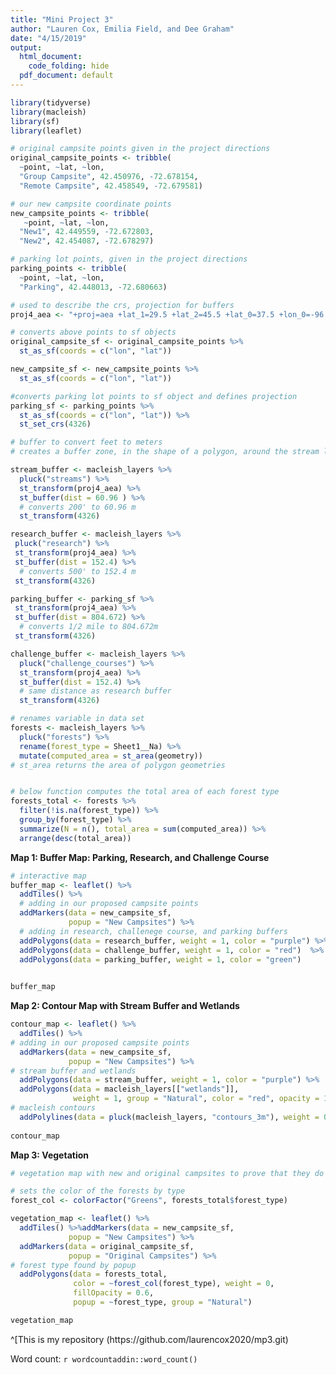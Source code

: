 ```yaml
---
title: "Mini Project 3"
author: "Lauren Cox, Emilia Field, and Dee Graham"
date: "4/15/2019"
output:
  html_document:
    code_folding: hide
  pdf_document: default
---
```


```r
library(tidyverse)
library(macleish)
library(sf)
library(leaflet)
```

```r
# original campsite points given in the project directions
original_campsite_points <- tribble(
  ~point, ~lat, ~lon,
  "Group Campsite", 42.450976, -72.678154,
  "Remote Campsite", 42.458549, -72.679581)

# our new campsite coordinate points
new_campsite_points <- tribble(
   ~point, ~lat, ~lon,
  "New1", 42.449559, -72.672803,
  "New2", 42.454087, -72.678297)

# parking lot points, given in the project directions
parking_points <- tribble(
  ~point, ~lat, ~lon,
  "Parking", 42.448013, -72.680663)

# used to describe the crs, projection for buffers
proj4_aea <- "+proj=aea +lat_1=29.5 +lat_2=45.5 +lat_0=37.5 +lon_0=-96 +x_0=0 +y_0=0 +ellps=GRS80 +datum=NAD83 +units=m +no_defs"
```

```r
# converts above points to sf objects
original_campsite_sf <- original_campsite_points %>%
  st_as_sf(coords = c("lon", "lat"))

new_campsite_sf <- new_campsite_points %>%
  st_as_sf(coords = c("lon", "lat"))

#converts parking lot points to sf object and defines projection
parking_sf <- parking_points %>%
  st_as_sf(coords = c("lon", "lat")) %>%
  st_set_crs(4326)
```

```r
# buffer to convert feet to meters 
# creates a buffer zone, in the shape of a polygon, around the stream lines

stream_buffer <- macleish_layers %>%
  pluck("streams") %>%
  st_transform(proj4_aea) %>%
  st_buffer(dist = 60.96 ) %>%
  # converts 200' to 60.96 m
  st_transform(4326)
```

```r
research_buffer <- macleish_layers %>%
 pluck("research") %>%
 st_transform(proj4_aea) %>%
 st_buffer(dist = 152.4) %>%
  # converts 500' to 152.4 m
 st_transform(4326)
```

```r
parking_buffer <- parking_sf %>%
 st_transform(proj4_aea) %>%
 st_buffer(dist = 804.672) %>%
  # converts 1/2 mile to 804.672m
 st_transform(4326)
```

```r
challenge_buffer <- macleish_layers %>%
  pluck("challenge_courses") %>%
  st_transform(proj4_aea) %>%
  st_buffer(dist = 152.4) %>%
  # same distance as research buffer
  st_transform(4326) 
```

```r
# renames variable in data set 
forests <- macleish_layers %>%
  pluck("forests") %>%
  rename(forest_type = Sheet1__Na) %>%
  mutate(computed_area = st_area(geometry))
# st_area returns the area of polygon geometries


# below function computes the total area of each forest type
forests_total <- forests %>%
  filter(!is.na(forest_type)) %>%
  group_by(forest_type) %>%
  summarize(N = n(), total_area = sum(computed_area)) %>%
  arrange(desc(total_area))
```

**Map 1: Buffer Map: Parking, Research, and Challenge Course**
```r
# interactive map
buffer_map <- leaflet() %>%
  addTiles() %>%
  # adding in our proposed campsite points
  addMarkers(data = new_campsite_sf,
             popup = "New Campsites") %>%
  # adding in research, challenege course, and parking buffers
  addPolygons(data = research_buffer, weight = 1, color = "purple") %>%
  addPolygons(data = challenge_buffer, weight = 1, color = "red")  %>%
  addPolygons(data = parking_buffer, weight = 1, color = "green")
  

buffer_map
```


**Map 2: Contour Map with Stream Buffer and Wetlands**
```r
contour_map <- leaflet() %>%
  addTiles() %>%
# adding in our proposed campsite points
  addMarkers(data = new_campsite_sf,
             popup = "New Campsites") %>%
# stream buffer and wetlands
  addPolygons(data = stream_buffer, weight = 1, color = "purple") %>%
  addPolygons(data = macleish_layers[["wetlands"]], 
              weight = 1, group = "Natural", color = "red", opacity = 1, popup = "Wetlands") %>%
# macleish contours
  addPolylines(data = pluck(macleish_layers, "contours_3m"), weight = 0.5) 
  
contour_map
```


**Map 3: Vegetation**
```r
# vegetation map with new and original campsites to prove that they do not share the same forest 

# sets the color of the forests by type
forest_col <- colorFactor("Greens", forests_total$forest_type)

vegetation_map <- leaflet() %>%
  addTiles() %>%addMarkers(data = new_campsite_sf,
             popup = "New Campsites") %>%
  addMarkers(data = original_campsite_sf,
             popup = "Original Campsites") %>%
# forest type found by popup
  addPolygons(data = forests_total, 
              color = ~forest_col(forest_type), weight = 0, 
              fillOpacity = 0.6,
              popup = ~forest_type, group = "Natural")

vegetation_map
```

^[This is my repository (https://github.com/laurencox2020/mp3.git)

Word count: `r wordcountaddin::word_count()`